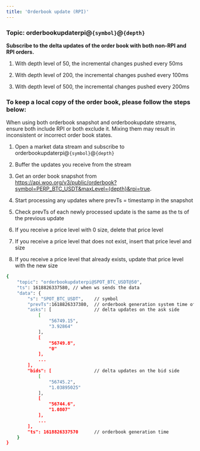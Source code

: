 ```yaml
---
title: 'Orderbook update (RPI)'
---
```



### Topic: orderbookupdaterpi@`{symbol}`@`{depth}`  
**Subscribe to the delta updates of the order book with both non-RPI and RPI orders.**

1. With depth level of 50, the incremental changes pushed every 50ms

2. With depth level of 200, the incremental changes pushed every 100ms

3. With depth level of 500, the incremental changes pushed every 200ms

### To keep a local copy of the order book, please follow the steps below:

<Note>
  When using both orderbook snapshot and orderbookupdate streams, ensure both include RPI or both exclude it. Mixing them may result in inconsistent or incorrect order book states.
</Note>

1. Open a market data stream and subscribe to orderbookupdaterpi@`{symbol}`@`{depth}`

2. Buffer the updates you receive from the stream

3. Get an order book snapshot from https://api.woo.org/v3/public/orderbook?symbol=PERP_BTC_USDT&maxLevel={depth}&rpi=true.


4. Start processing any updates where prevTs = timestamp in the snapshot

5. Check prevTs of each newly processed update is the same as the ts of the previous update

6. If you receive a price level with 0 size, delete that price level

7. If you receive a price level that does not exist, insert that price level and size

8. If you receive a price level that already exists, update that price level with the new size



<ResponseExample>

```bash
{
    "topic": "orderbookupdaterpi@SPOT_BTC_USDT@50",
    "ts": 1618826337580, // when ws sends the data
    "data": {
        "s": "SPOT_BTC_USDT",    // symbol
        "prevTs":1618826337380,  // orderbook generation system time of the previously sent message
        "asks": [                // delta updates on the ask side
            [
                "56749.15",
                "3.92864"
            ],
            [
                "56749.8",
                "0"
            ],
            ...
        ],
        "bids": [                // delta updates on the bid side
            [
                "56745.2",
                "1.03895025"
            ],
            [
                "56744.6",
                "1.0807"
            ],
            ...
        ],
        "ts": 1618826337570      // orderbook generation time
    }
}
```

</ResponseExample>


